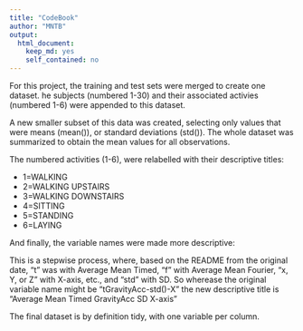 ```yaml
---
title: "CodeBook"
author: "MNTB"
output:
  html_document:
    keep_md: yes
    self_contained: no
---
```


For this project, the training and test sets were merged to create one dataset. he subjects (numbered 1-30) and their associated activies (numbered 1-6) were appended to this dataset.

 A new smaller subset of this data was created, selecting only values that were means (mean()), or standard deviations (std()).  The whole dataset was summarized to obtain the mean values for all observations.
 
The numbered activities (1-6), were relabelled with their descriptive titles:

+ 1=WALKING
+ 2=WALKING UPSTAIRS
+ 3=WALKING DOWNSTAIRS
+ 4=SITTING
+ 5=STANDING
+ 6=LAYING

And finally, the variable names were made more descriptive:

This is a stepwise process, where, based on the README from the original date,   "t" was with Average Mean Timed, "f" with Average Mean Fourier, "x, Y, or Z" with X-axis, etc., and "std" with SD.  So wherease the original variable name might be "tGravityAcc-std()-X" the new descriptive title is "Average Mean Timed GravityAcc SD X-axis"

The final dataset is by definition tidy, with one variable per column.

